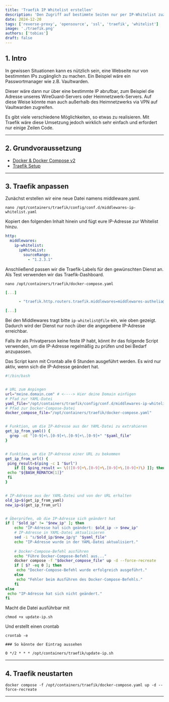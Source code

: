 ```yaml
---
title: 'Traefik IP Whitelist erstellen'
description: 'Den Zugriff auf bestimmte Seiten nur per IP-Whitelist zuzulassen, kann manchmal hilfreich sein.'
date: 2024-12-20
tags: ['reverse-proxy', 'opensource', 'ssl', 'traefik', 'whitelist']
image: './traefik.png'
authors: ['tobias']
draft: false
---
```


## 1. Intro

In gewissen Situationen kann es nützlich sein, eine Webseite nur von bestimmten IPs zugänglich zu machen. Ein Beispiel wäre ein Passwortmanager wie z.B. Vaultwarden.

Dieser wäre dann nur über eine bestimmte IP abrufbar, zum Beispiel die Adresse unseres WireGuard-Servers oder Heimnetzwerk-Servers. Auf diese Weise könnte man auch außerhalb des Heimnetzwerks via VPN auf Vaultwarden zugreifen.

Es gibt viele verschiedene Möglichkeiten, so etwas zu realisieren. Mit Traefik wäre diese Umsetzung jedoch wirklich sehr einfach und erfordert nur einige Zeilen Code.

---

## 2. Grundvoraussetzung

- [Docker & Docker Compose v2](/blog/server-setup#3-docker-und-docker-compose)
- [Traefik Setup](/blog/traefik)

---

## 3. Traefik anpassen

Zunächst erstellen wir eine neue Datei namens middleware.yaml.

```shell
nano /opt/containers/traefik/config/conf.d/middlewares-ip-whitelist.yaml
```

Kopiert den folgenden Inhalt hinein und fügt eure IP-Adresse zur Whitelist hinzu.

```yaml title="middlewares-ip-whitelist.yaml"
http:
  middlewares:
    ip-whitelist:
      ipWhiteList:
        sourceRange:
          - "1.2.3.1"
```

Anschließend passen wir die Traefik-Labels für den gewünschten Dienst an. Als Test verwenden wir das Traefik-Dashboard.

```shell
nano /opt/containers/traefik/docker-compose.yaml
```

```yaml title="docker-compose.yaml"
[...]

      - "traefik.http.routers.traefik.middlewares=middlewares-authelia@file, ip-whitelist@file" # <--- Hier fügen wir die Whitelist hinzu.

[...]
```

Bei den Middlewares tragt bitte `ip-whitelist@file` ein, wie oben gezeigt. Dadurch wird der Dienst nur noch über die angegebene IP-Adresse erreichbar.

Falls ihr als Privatperson keine feste IP habt, könnt ihr das folgende Script verwenden, um die IP-Adresse regelmäßig zu prüfen und bei Bedarf anzupassen.

Das Script kann mit Crontab alle 6 Stunden ausgeführt werden. Es wird nur aktiv, wenn sich die IP-Adresse geändert hat.

```bash title="update-ip.sh"
#!/bin/bash


# URL zum Anpingen
url="meine.domain.com" # <----> Hier deine Domain einfügen 
# Pfad zur YAML-Datei
yaml_file="/opt/containers/traefik/config/conf.d/middlewares-ip-whitelist.yaml"
# Pfad zur Docker-Compose-Datei
docker_compose_file="/opt/containers/traefik/docker-compose.yaml"


# Funktion, um die IP-Adresse aus der YAML-Datei zu extrahieren
get_ip_from_yaml() {
  grep -oE "[0-9]+\.[0-9]+\.[0-9]+\.[0-9]+" "$yaml_file"
}


# Funktion, um die IP-Adresse einer URL zu bekommen
get_ip_from_url() {
 ping_result=$(ping -c 1 "$url")
    if [[ $ping_result =~ \(([0-9]+\.[0-9]+\.[0-9]+\.[0-9]+)\) ]]; then
 echo "${BASH_REMATCH[1]}"
 fi
}


# IP-Adresse aus der YAML-Datei und von der URL erhalten
old_ip=$(get_ip_from_yaml)
new_ip=$(get_ip_from_url)


# Überprüfen, ob die IP-Adresse sich geändert hat
if [ "$old_ip" != "$new_ip" ]; then
    echo "IP-Adresse hat sich geändert: $old_ip -> $new_ip"
    # IP-Adresse in YAML-Datei aktualisieren
    sed -i "s/$old_ip/$new_ip/g" "$yaml_file"
    echo "IP-Adresse wurde in der YAML-Datei aktualisiert."
   
    # Docker-Compose-Befehl ausführen
    echo "Führe Docker-Compose-Befehl aus..."
    docker compose -f "$docker_compose_file" up -d --force-recreate
    if [ $? -eq 0 ]; then
     echo "Docker-Compose-Befehl wurde erfolgreich ausgeführt."
    else
     echo "Fehler beim Ausführen des Docker-Compose-Befehls."
    fi
else
 echo "IP-Adresse hat sich nicht geändert."
fi 
```

Macht die Datei ausführbar mit

```shell
chmod +x update-ip.sh
```

Und erstellt einen crontab

```shell
crontab -e

### So könnte der Eintrag aussehen

0 */2 * * * /opt/containers/traefik/update-ip.sh
```
---

## 4. Traefik neustarten

```shell
docker compose -f /opt/containers/traefik/docker-compose.yaml up -d --force-recreate
```

--- 